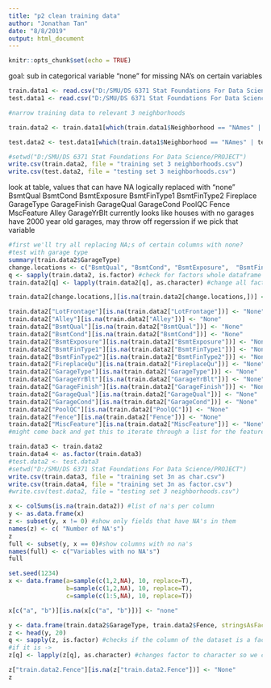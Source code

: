 ```yaml
---
title: "p2 clean training data"
author: "Jonathan Tan"
date: "8/8/2019"
output: html_document
---
```


```r
knitr::opts_chunk$set(echo = TRUE)
```

goal: sub in categorical variable "none" for missing NA's on certain variables
```r
train.data1 <- read.csv("D:/SMU/DS 6371 Stat Foundations For Data Science/PROJECT/train.csv")
test.data1 <- read.csv("D:/SMU/DS 6371 Stat Foundations For Data Science/PROJECT/test.csv")

```

```r
#narrow training data to relevant 3 neighborhoods

train.data2 <- train.data1[which(train.data1$Neighborhood == "NAmes" | train.data1$Neighborhood == "Edwards" | train.data1$Neighborhood == "BrkSide"), ]

test.data2 <- test.data1[which(train.data1$Neighborhood == "NAmes" | test.data1$Neighborhood == "Edwards" | test.data1$Neighborhood == "BrkSide"), ]
```

```r
#setwd("D:/SMU/DS 6371 Stat Foundations For Data Science/PROJECT")
write.csv(train.data2, file = "training set 3 neighborhoods.csv")
write.csv(test.data2, file = "testing set 3 neighborhoods.csv")
```
look at table, values that can have NA logically replaced with "none" 
BsmtQual BsmtCond BsmtExposure BsmtFinType1 BsmtFinType2 Fireplace GarageType GarageFinish GarageQual GarageCond PoolQC Fence MscFeature Alley
GarageYrBlt currently looks like houses with no garages have 2000 year old garages, may throw off regerssion if we pick that variable 
```r
#first we'll try all replacing NA;s of certain columns with none? 
#test with garage type
summary(train.data2$GarageType)
change.locations <- c("BsmtQual", "BsmtCond", "BsmtExposure",  "BsmtFinType1", "BsmtFinType2", "Electrical",  "Fireplace", "GarageType", "GarageFinish", "GarageQual", "GarageCond", "PoolQC", "Fence", "MiscFeature ", "Alley")
q <- sapply(train.data2, is.factor) #check for factors whole dataframe
train.data2[q] <- lapply(train.data2[q], as.character) #change all factors to characters

train.data2[change.locations,][is.na(train.data2[change.locations,])] <- "None"
```
```r
train.data2["LotFrontage"][is.na(train.data2["LotFrontage"])] <- "None"
train.data2["Alley"][is.na(train.data2["Alley"])] <- "None"
train.data2["BsmtQual"][is.na(train.data2["BsmtQual"])] <- "None"
train.data2["BsmtCond"][is.na(train.data2["BsmtCond"])] <- "None"
train.data2["BsmtExposure"][is.na(train.data2["BsmtExposure"])] <- "None"
train.data2["BsmtFinType1"][is.na(train.data2["BsmtFinType1"])] <- "None"
train.data2["BsmtFinType2"][is.na(train.data2["BsmtFinType2"])] <- "None"
train.data2["FireplaceQu"][is.na(train.data2["FireplaceQu"])] <- "None"
train.data2["GarageType"][is.na(train.data2["GarageType"])] <- "None"
train.data2["GarageYrBlt"][is.na(train.data2["GarageYrBlt"])] <- "None"
train.data2["GarageFinish"][is.na(train.data2["GarageFinish"])] <- "None"
train.data2["GarageQual"][is.na(train.data2["GarageQual"])] <- "None"
train.data2["GarageCond"][is.na(train.data2["GarageCond"])] <- "None"
train.data2["PoolQC"][is.na(train.data2["PoolQC"])] <- "None"
train.data2["Fence"][is.na(train.data2["Fence"])] <- "None"
train.data2["MiscFeature"][is.na(train.data2["MiscFeature"])] <- "None"
#might come back and get this to iterate through a list for the features, since the combined list doesn't seem to work

```

```r
train.data3 <- train.data2
train.data4 <- as.factor(train.data3)
#test.data2 <- test.data3
#setwd("D:/SMU/DS 6371 Stat Foundations For Data Science/PROJECT")
write.csv(train.data3, file = "training set 3n as char.csv")
write.csv(train.data4, file = "training set 3n as factor.csv")
#write.csv(test.data2, file = "testing set 3 neighborhoods.csv")
```

```r
x <- colSums(is.na(train.data2)) #list of na's per column
y <- as.data.frame(x)
z <- subset(y, x != 0) #show only fields that have NA's in them 
names(z) <- c( "Number of NA's")
z
full <- subset(y, x == 0)#show columns with no na's
names(full) <- c("Variables with no NA's")
full
```

```r
set.seed(1234)
x <- data.frame(a=sample(c(1,2,NA), 10, replace=T),
                b=sample(c(1,2,NA), 10, replace=T), 
                c=sample(c(1:5,NA), 10, replace=T))

x[c("a", "b")][is.na(x[c("a", "b")])] <- "none"

y <- data.frame(train.data2$GarageType, train.data2$Fence, stringsAsFactors = FALSE)
z <- head(y, 20)
q <- sapply(z, is.factor) #checks if the column of the dataset is a factor 
#if it is -> 
z[q] <- lapply(z[q], as.character) #changes factor to character so we can use the next line under here 

z["train.data2.Fence"][is.na(z["train.data2.Fence"])] <- "None"
z
```